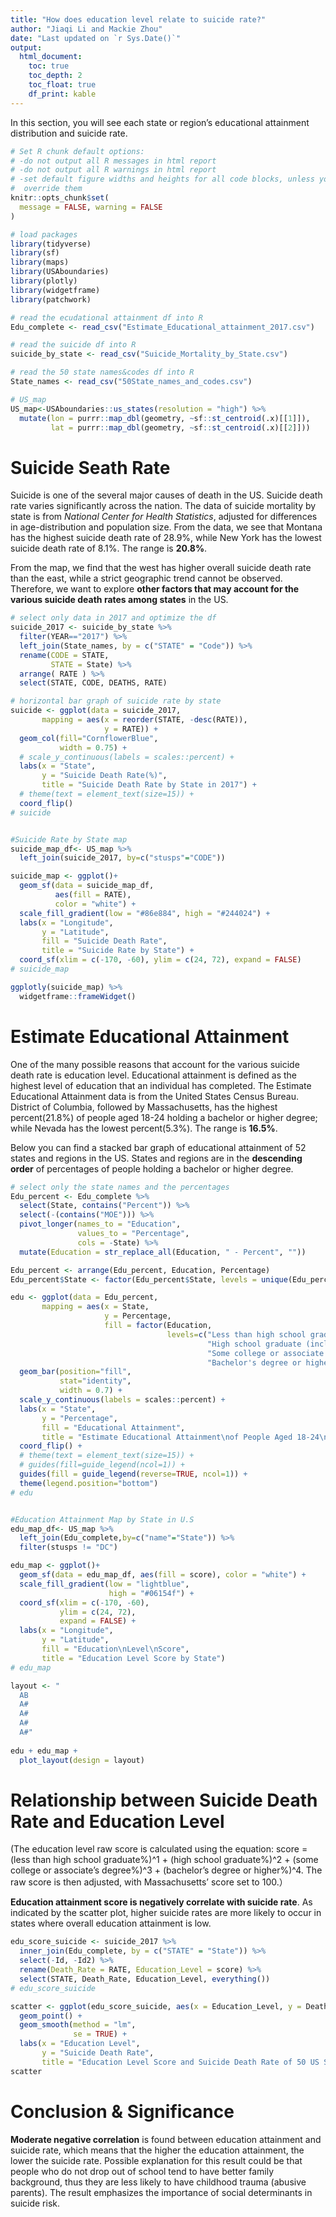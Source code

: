 ```yaml
---
title: "How does education level relate to suicide rate?"
author: "Jiaqi Li and Mackie Zhou"
date: "Last updated on `r Sys.Date()`"
output:
  html_document:
    toc: true
    toc_depth: 2
    toc_float: true
    df_print: kable
---
```

 

In this section, you will see each state or region's educational attainment distribution and suicide rate.

```r
# Set R chunk default options:
# -do not output all R messages in html report
# -do not output all R warnings in html report
# -set default figure widths and heights for all code blocks, unless you 
#  override them
knitr::opts_chunk$set(
  message = FALSE, warning = FALSE
)
```

```r
# load packages
library(tidyverse)
library(sf)
library(maps)
library(USAboundaries)
library(plotly)
library(widgetframe)
library(patchwork)

# read the ecudational attainment df into R
Edu_complete <- read_csv("Estimate_Educational_attainment_2017.csv")

# read the suicide df into R
suicide_by_state <- read_csv("Suicide_Mortality_by_State.csv")

# read the 50 state names&codes df into R
State_names <- read_csv("50State_names_and_codes.csv")

# US_map
US_map<-USAboundaries::us_states(resolution = "high") %>%
  mutate(lon = purrr::map_dbl(geometry, ~sf::st_centroid(.x)[[1]]),
         lat = purrr::map_dbl(geometry, ~sf::st_centroid(.x)[[2]]))

```

# Suicide Seath Rate

Suicide is one of the several major causes of death in the US. Suicide death rate varies significantly across the nation. The data of suicide mortality by state is from _National Center for Health Statistics_, adjusted for differences in age-distribution and population size. From the data, we see that Montana has the highest suicide death rate of 28.9%, while New York has the lowest suicide death rate of 8.1%. The range is __20.8%__.

From the map, we find that the west has higher overall suicide death rate than the east, while a strict geographic trend cannot be observed. Therefore, we want to explore __other factors that may account for the various suicide death rates among states__ in the US.

```r
# select only data in 2017 and optimize the df
suicide_2017 <- suicide_by_state %>% 
  filter(YEAR=="2017") %>% 
  left_join(State_names, by = c("STATE" = "Code")) %>% 
  rename(CODE = STATE,
         STATE = State) %>%
  arrange( RATE ) %>% 
  select(STATE, CODE, DEATHS, RATE)

# horizontal bar graph of suicide rate by state
suicide <- ggplot(data = suicide_2017,
       mapping = aes(x = reorder(STATE, -desc(RATE)),
                     y = RATE)) +
  geom_col(fill="CornflowerBlue",
           width = 0.75) +
  # scale_y_continuous(labels = scales::percent) +
  labs(x = "State",
       y = "Suicide Death Rate(%)",
       title = "Suicide Death Rate by State in 2017") +
  # theme(text = element_text(size=15)) +
  coord_flip()
# suicide


#Suicide Rate by State map
suicide_map_df<- US_map %>% 
  left_join(suicide_2017, by=c("stusps"="CODE"))

suicide_map <- ggplot()+
  geom_sf(data = suicide_map_df,
          aes(fill = RATE), 
          color = "white") +
  scale_fill_gradient(low = "#86e884", high = "#244024") +
  labs(x = "Longitude", 
       y = "Latitude", 
       fill = "Suicide Death Rate",
       title = "Suicide Rate by State") +
  coord_sf(xlim = c(-170, -60), ylim = c(24, 72), expand = FALSE)
# suicide_map

ggplotly(suicide_map) %>%
  widgetframe::frameWidget()

```

# Estimate Educational Attainment

One of the many possible reasons that account for the various suicide death rate is education level. Educational attainment is defined as the highest level of education that an individual has completed. The Estimate Educational Attainment data is from the United States Census Bureau. District of Columbia, followed by Massachusetts, has the highest percent(21.8%) of people aged 18-24 holding a bachelor or higher degree; while Nevada has the lowest percent(5.3%). The range is __16.5%__.

Below you can find a stacked bar graph of educational attainment of 52 states and regions in the US. States and regions are in the __descending order__ of percentages of people holding a bachelor or higher degree.


```r
# select only the state names and the percentages
Edu_percent <- Edu_complete %>%
  select(State, contains("Percent")) %>% 
  select(-(contains("MOE"))) %>% 
  pivot_longer(names_to = "Education", 
               values_to = "Percentage", 
               cols = -State) %>% 
  mutate(Education = str_replace_all(Education, " - Percent", ""))

Edu_percent <- arrange(Edu_percent, Education, Percentage)
Edu_percent$State <- factor(Edu_percent$State, levels = unique(Edu_percent$State)) 

edu <- ggplot(data = Edu_percent, 
       mapping = aes(x = State,
                     y = Percentage, 
                     fill = factor(Education, 
                                   levels=c("Less than high school graduate",
                                            "High school graduate (includes equivalency)",
                                            "Some college or associate's degree",
                                            "Bachelor's degree or higher")))) +
  geom_bar(position="fill", 
           stat="identity",
           width = 0.7) +
  scale_y_continuous(labels = scales::percent) +
  labs(x = "State",
       y = "Percentage",
       fill = "Educational Attainment",
       title = "Estimate Educational Attainment\nof People Aged 18-24\nby States in 2017") +
  coord_flip() +
  # theme(text = element_text(size=15)) +
  # guides(fill=guide_legend(ncol=1)) +
  guides(fill = guide_legend(reverse=TRUE, ncol=1)) +
  theme(legend.position="bottom")
# edu


#Education Attainment Map by State in U.S
edu_map_df<- US_map %>%
  left_join(Edu_complete,by=c("name"="State")) %>%
  filter(stusps != "DC")

edu_map <- ggplot()+
  geom_sf(data = edu_map_df, aes(fill = score), color = "white") +
  scale_fill_gradient(low = "lightblue",
                      high = "#06154f") +
  coord_sf(xlim = c(-170, -60),
           ylim = c(24, 72),
           expand = FALSE) +
  labs(x = "Longitude", 
       y = "Latitude", 
       fill = "Education\nLevel\nScore",
       title = "Education Level Score by State")
# edu_map

layout <- "
  AB
  A#
  A#
  A#
  A#"
  
edu + edu_map +
  plot_layout(design = layout)

```

# Relationship between Suicide Death Rate and Education Level

(The education level raw score is calculated using the equation: score = (less than high school graduate%)^1 + (high school graduate%)^2 + (some college or associate’s degree%)^3 + (bachelor’s degree or higher%)^4. The raw score is then adjusted, with Massachusetts’ score set to 100.）

__Education attainment score is negatively correlate with suicide rate__. As indicated by the scatter plot, higher suicide rates are more likely to occur in states where overall education attainment is low.

```r
edu_score_suicide <- suicide_2017 %>% 
  inner_join(Edu_complete, by = c("STATE" = "State")) %>% 
  select(-Id, -Id2) %>% 
  rename(Death_Rate = RATE, Education_Level = score) %>% 
  select(STATE, Death_Rate, Education_Level, everything())
# edu_score_suicide

scatter <- ggplot(edu_score_suicide, aes(x = Education_Level, y = Death_Rate)) +
  geom_point() +
  geom_smooth(method = "lm", 
              se = TRUE) +
  labs(x = "Education Level",
       y = "Suicide Death Rate",
       title = "Education Level Score and Suicide Death Rate of 50 US States in 2017")
scatter

```

# Conclusion & Significance

__Moderate negative correlation__ is found between education attainment and suicide rate, which means that the higher the education attainment, the lower the suicide rate. Possible explanation for this result could be that people who do not drop out of school tend to have better family background, thus they are less likely to have childhood trauma (abusive parents). The result emphasizes the importance of social determinants in suicide risk. 